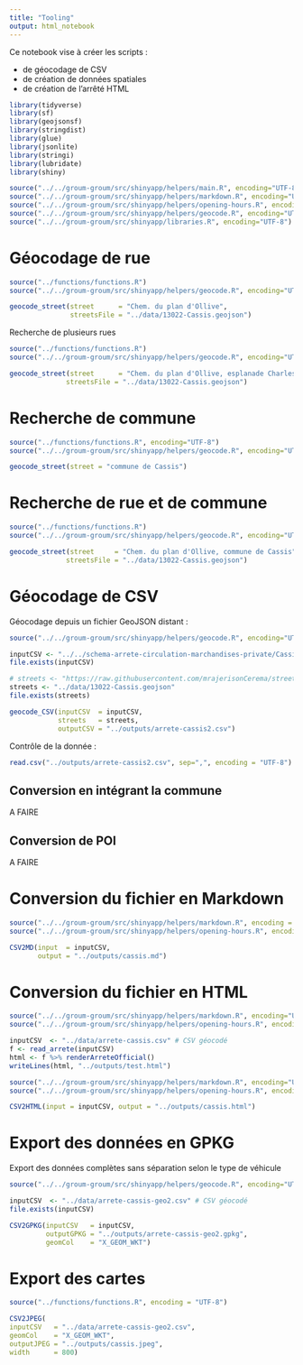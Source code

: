 ```yaml
---
title: "Tooling"
output: html_notebook
---
```


Ce notebook vise à créer les scripts :

- de géocodage de CSV
- de création de données spatiales
- de création de l'arrêté HTML

```r
library(tidyverse)
library(sf)
library(geojsonsf)
library(stringdist)
library(glue)
library(jsonlite)
library(stringi)
library(lubridate)
library(shiny)
```


```r
source("../../groum-groum/src/shinyapp/helpers/main.R", encoding="UTF-8")
source("../../groum-groum/src/shinyapp/helpers/markdown.R", encoding="UTF-8")
source("../../groum-groum/src/shinyapp/helpers/opening-hours.R", encoding="UTF-8")
source("../../groum-groum/src/shinyapp/helpers/geocode.R", encoding="UTF-8")
source("../../groum-groum/src/shinyapp/libraries.R", encoding="UTF-8")
```

# Géocodage de rue
```r
source("../functions/functions.R")
source("../../groum-groum/src/shinyapp/helpers/geocode.R", encoding="UTF-8")

geocode_street(street      = "Chem. du plan d'Ollive",
               streetsFile = "../data/13022-Cassis.geojson")
```

Recherche de plusieurs rues
```r
source("../functions/functions.R")
source("../../groum-groum/src/shinyapp/helpers/geocode.R", encoding="UTF-8")

geocode_street(street      = "Chem. du plan d'Ollive, esplanade Charles de Gaule", 
              streetsFile = "../data/13022-Cassis.geojson")
```

# Recherche de commune
```r
source("../functions/functions.R", encoding="UTF-8")
source("../../groum-groum/src/shinyapp/helpers/geocode.R", encoding="UTF-8")

geocode_street(street = "commune de Cassis")
```


# Recherche de rue et de commune
```r
source("../functions/functions.R")
source("../../groum-groum/src/shinyapp/helpers/geocode.R", encoding="UTF-8")

geocode_street(street     = "Chem. du plan d'Ollive, commune de Cassis", 
              streetsFile = "../data/13022-Cassis.geojson")
```

# Géocodage de CSV

Géocodage depuis un fichier GeoJSON distant :
```r
source("../../groum-groum/src/shinyapp/helpers/geocode.R", encoding="UTF-8")

inputCSV <- "../../schema-arrete-circulation-marchandises-private/Cassis/arrete-cassis.csv"
file.exists(inputCSV)

# streets <- "https://raw.githubusercontent.com/mrajerisonCerema/streets-as-geojson/master/OSM/PROVENCE%20ALPES%20COTE%20D%20AZUR/13022-Cassis.geojson"
streets <- "../data/13022-Cassis.geojson"
file.exists(streets)

geocode_CSV(inputCSV  = inputCSV,
            streets   = streets,
            outputCSV = "../outputs/arrete-cassis2.csv")
```

Contrôle de la donnée :
```r
read.csv("../outputs/arrete-cassis2.csv", sep=",", encoding = "UTF-8") %>% names
```

## Conversion en intégrant la commune
A FAIRE

## Conversion de POI
A FAIRE

# Conversion du fichier en Markdown
```r
source("../../groum-groum/src/shinyapp/helpers/markdown.R", encoding = "UTF-8")
source("../../groum-groum/src/shinyapp/helpers/opening-hours.R", encoding = "UTF-8")

CSV2MD(input  = inputCSV, 
       output = "../outputs/cassis.md")
```

# Conversion du fichier en HTML
```r
source("../../groum-groum/src/shinyapp/helpers/markdown.R", encoding="UTF-8")
source("../../groum-groum/src/shinyapp/helpers/opening-hours.R", encoding="UTF-8")

inputCSV  <- "../data/arrete-cassis.csv" # CSV géocodé
f <- read_arrete(inputCSV)
html <- f %>% renderArreteOfficial()
writeLines(html, "../outputs/test.html")
```


```r
source("../../groum-groum/src/shinyapp/helpers/markdown.R", encoding="UTF-8")
source("../../groum-groum/src/shinyapp/helpers/opening-hours.R", encoding="UTF-8")

CSV2HTML(input = inputCSV, output = "../outputs/cassis.html")
```

# Export des données en GPKG

Export des données complètes sans séparation selon le type de véhicule
```r
source("../../groum-groum/src/shinyapp/helpers/geocode.R", encoding="UTF-8")

inputCSV  <- "../data/arrete-cassis-geo2.csv" # CSV géocodé
file.exists(inputCSV)

CSV2GPKG(inputCSV   = inputCSV,
         outputGPKG = "../outputs/arrete-cassis-geo2.gpkg",
         geomCol    = "X_GEOM_WKT")
```

# Export des cartes
```r
source("../functions/functions.R", encoding = "UTF-8")

CSV2JPEG(
inputCSV   = "../data/arrete-cassis-geo2.csv",
geomCol    = "X_GEOM_WKT",
outputJPEG = "../outputs/cassis.jpeg",
width      = 800)
```
